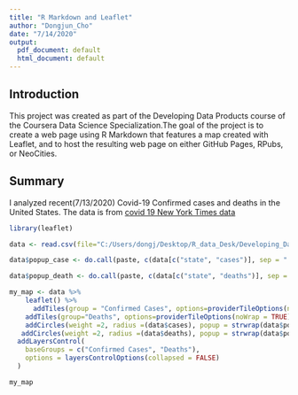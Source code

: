 ---
title: "R Markdown and Leaflet"
author: "Dongjun_Cho"
date: "7/14/2020"
output:
  pdf_document: default
  html_document: default
---

## Introduction
This project was created as part of the Developing Data Products course of the Coursera Data Science Specialization.The goal of the project is to create a web page using R Markdown that features a map created with Leaflet, and to host the resulting web page on either GitHub Pages, RPubs, or NeoCities.

## Summary
I analyzed recent(7/13/2020) Covid-19 Confirmed cases and deaths in the United States. The data is from [covid 19 New York Times data](https://github.com/nytimes/covid-19-data)


```{r}
library(leaflet)

data <- read.csv(file="C:/Users/dongj/Desktop/R_data_Desk/Developing_Data_Product/week_2/us-states.csv", header =TRUE, sep =",")

data$popup_case <- do.call(paste, c(data[c("state", "cases")], sep = "     Confirmed cases:   "))

data$popup_death <- do.call(paste, c(data[c("state", "deaths")], sep = "     Total Deaths:   "))

my_map <- data %>%
    leaflet() %>%
      addTiles(group = "Confirmed Cases", options=providerTileOptions(noWrap = TRUE)) %>% 
    addTiles(group="Deaths", options=providerTileOptions(noWrap = TRUE)) %>%
    addCircles(weight =2, radius =(data$cases), popup = strwrap(data$popup_case), group ="Confirmed Cases", color="red" ) %>%
   addCircles(weight =2, radius =(data$deaths), popup = strwrap(data$popup_death), group ="Deaths" , color="black")%>%
  addLayersControl(
    baseGroups = c("Confirmed Cases", "Deaths"),
    options = layersControlOptions(collapsed = FALSE)
  )

my_map


```